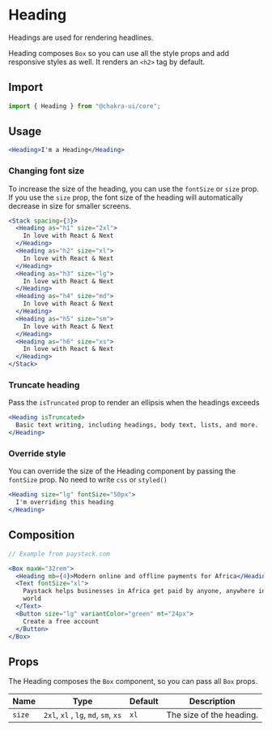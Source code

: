 # Heading

Headings are used for rendering headlines.

Heading composes `Box` so you can use all the style props and add responsive
styles as well. It renders an `<h2>` tag by default.

## Import

```js
import { Heading } from "@chakra-ui/core";
```

## Usage

```jsx
<Heading>I'm a Heading</Heading>
```

### Changing font size

To increase the size of the heading, you can use the `fontSize` or `size` prop.
If you use the `size` prop, the font size of the heading will automatically
decrease in size for smaller screens.

```jsx
<Stack spacing={3}>
  <Heading as="h1" size="2xl">
    In love with React & Next
  </Heading>
  <Heading as="h2" size="xl">
    In love with React & Next
  </Heading>
  <Heading as="h3" size="lg">
    In love with React & Next
  </Heading>
  <Heading as="h4" size="md">
    In love with React & Next
  </Heading>
  <Heading as="h5" size="sm">
    In love with React & Next
  </Heading>
  <Heading as="h6" size="xs">
    In love with React & Next
  </Heading>
</Stack>
```

### Truncate heading

Pass the `isTruncated` prop to render an ellipsis when the headings exceeds

```jsx
<Heading isTruncated>
  Basic text writing, including headings, body text, lists, and more.
</Heading>
```

### Override style

You can override the size of the Heading component by passing the `fontSize`
prop. No need to write `css` or `styled()`

```jsx
<Heading size="lg" fontSize="50px">
  I'm overriding this heading
</Heading>
```

## Composition

```jsx
// Example from paystack.com

<Box maxW="32rem">
  <Heading mb={4}>Modern online and offline payments for Africa</Heading>
  <Text fontSize="xl">
    Paystack helps businesses in Africa get paid by anyone, anywhere in the
    world
  </Text>
  <Button size="lg" variantColor="green" mt="24px">
    Create a free account
  </Button>
</Box>
```

## Props

The Heading composes the `Box` component, so you can pass all `Box` props.

| Name   | Type                                 | Default | Description              |
| ------ | ------------------------------------ | ------- | ------------------------ |
| `size` | `2xl`, `xl` , `lg`, `md`, `sm`, `xs` | `xl`    | The size of the heading. |
